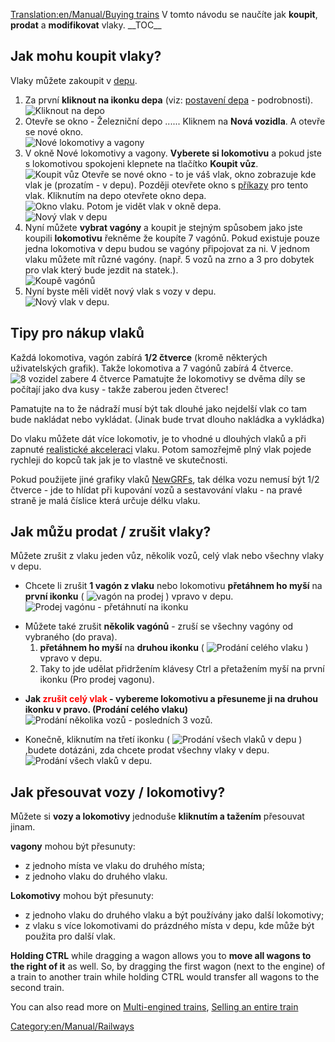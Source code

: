 [[Translation:en/Manual/Buying trains]]
{{cs/Překlad|origin= en/Manual/Buying trains
|from  = en
|to    = cs
|Percentage =50
}}{{cs/Manual/Tutorial/Cvičení}}
V tomto návodu se naučíte jak '''koupit''', '''prodat''' a '''modifikovat''' vlaky.
__TOC__ 
==Jak mohu koupit vlaky?==
Vlaky můžete zakoupit v [[en/Manual/Depots|depu]].
#Za první '''kliknout na ikonku depa''' (viz: [[en/Manual/Building depots|postavení depa]] - podrobnosti).<br/>[[File:en/Manual/BuildTrainTutorial1.png|none|frame|Kliknout na depo]]
#Otevře se okno - Železniční depo ...... Kliknem na '''Nová vozidla'''. A otevře se nové okno.<br/>[[File:en/Manual/BuildTrainTutorial2.png|none|frame|Nové lokomotivy a vagony]]
#V okně Nové lokomotivy a vagony. '''Vyberete si lokomotivu''' a pokud jste s lokomotivou spokojeni klepnete na tlačítko '''Koupit vůz'''.<br/>[[File:en/Manual/BuildTrainTutorial3.png|none|frame|Koupit vůz]] Otevře se nové okno - to je váš vlak, okno zobrazuje kde vlak je (prozatím - v depu). Později otevřete okno s [[en/Manual/Orders|příkazy]] pro tento vlak. Kliknutím na depo otevřete okno depa.<br/>[[File:en/Manual/BuildTrainTutorial5.png|none|frame|Okno vlaku.]] Potom je vidět vlak v okně depa.<br/>[[File:en/Manual/BuildTrainTutorial4.png|none|frame|Nový vlak v depu]]
#Nyní můžete '''vybrat vagóny''' a koupit je stejným spůsobem jako jste koupili '''lokomotivu''' řekněme že koupíte 7 vagónů. Pokud existuje pouze jedna lokomotiva v depu budou se vagóny připojovat za ni. V jednom vlaku můžete mít různé vagóny. (např. 5 vozů na zrno a 3 pro dobytek pro vlak který bude jezdit na statek.).<br/>[[File:en/Manual/BuildTrainTutorial6.png|none|frame|Koupě vagónů]]
#Nyní byste měli vidět nový vlak s vozy v depu.<br/>[[File:en/Manual/BuildTrainTutorial7.png|none|frame|Nový vlak v depu.]]

==Tipy pro nákup vlaků==
Každá lokomotiva, vagón zabírá '''1/2 čtverce''' (kromě některých uživatelských grafik). Takže lokomotiva a 7 vagónů zabírá 4 čtverce.
[[File:en/Manual/BuildTrainTutorial8.png|none|frame|8 vozidel zabere 4 čtverce]]
Pamatujte že lokomotivy se dvěma díly se počítají jako dva kusy - takže zaberou jeden čtverec!

Pamatujte na to že nádraží musí být tak dlouhé jako nejdelší vlak co tam bude nakládat nebo vykládat. (Jinak bude trvat dlouho nakládka a vykládka)

Do vlaku můžete dát více lokomotiv, je to vhodné u dlouhých vlaků a při zapnuté [[en/Archive/Manual/Settings/Realistic acceleration|realistické akceleraci]] vlaku. Potom samozřejmě plný vlak pojede rychleji do kopců tak jak je to vlastně ve skutečnosti.

Pokud použijete jiné grafiky vlaků [[en/Manual/NewGRF|NewGRFs]], tak délka vozu nemusí být 1/2 čtverce - jde to hlídat při kupování vozů a sestavování vlaku - na pravé straně je malá číslice která určuje délku vlaku.

==Jak můžu prodat / zrušit vlaky?==
Můžete zrušit z vlaku jeden vůz, několik vozů, celý vlak nebo všechny vlaky v depu.

* Chcete li zrušit '''1 vagón z vlaku''' nebo lokomotivu '''přetáhnem ho myší''' na '''první ikonku''' ( [[File:en/Manual/SellTrainVehicle.png|vagón na prodej]] ) vpravo v depu.<br/>[[File:en/Manual/BuildTrainTutorial9.png|none|frame|Prodej vagónu - přetáhnutí na ikonku]]

* Můžete také zrušit '''několik vagónů''' - zruší se všechny vagóny od vybraného (do prava).
*# '''přetáhnem ho myší''' na '''druhou ikonku''' ( [[File:en/Manual/SellEntireTrain.png|Prodání celého vlaku]] ) vpravo v depu.
*# Taky to jde udělat přidržením klávesy Ctrl a přetažením myší na první ikonku (Pro prodej vagonu).

* '''Jak <font color='red'>zrušit celý vlak</font> - vybereme lokomotivu a přesuneme ji na druhou ikonku v pravo. (Prodání celého vlaku)''' <br/>[[File:en/Manual/BuildTrainTutorial10.png|none|frame|Prodání několika vozů - posledních 3 vozů.]]

* Konečně, kliknutím na třetí ikonku ( [[File:en/Manual/SellAllTrains.png|Prodání všech vlaků v depu]] ) ,budete dotázáni, zda chcete prodat všechny vlaky v depu.<br/>[[File:en/Manual/BuildTrainTutorial11.png|none|frame|Prodání všech vlaků v depu.]]

==Jak přesouvat vozy / lokomotivy?==

Můžete si '''vozy a lokomotivy''' jednoduše '''kliknutím a tažením''' přesouvat jinam.

'''vagony''' mohou být přesunuty:
* z jednoho místa ve vlaku do druhého místa;
* z jednoho vlaku do druhého vlaku.
'''Lokomotivy''' mohou být přesunuty:
* z jednoho vlaku do druhého vlaku a být používány jako další lokomotivy;
* z vlaku s více lokomotivami do prázdného místa v depu, kde může být použita pro další vlak.

'''Holding CTRL''' while dragging a wagon allows you to '''move all wagons to the right of it''' as well. So, by dragging the first wagon (next to the engine) of a train to another train while holding CTRL would transfer all wagons to the second train.

You can also read more on [[en/Archive/Manual/Multiheaded trains|Multi-engined trains]], [[en/Manual/Sell entire train|Selling an entire train]]

[[Category:en/Manual/Railways]]
